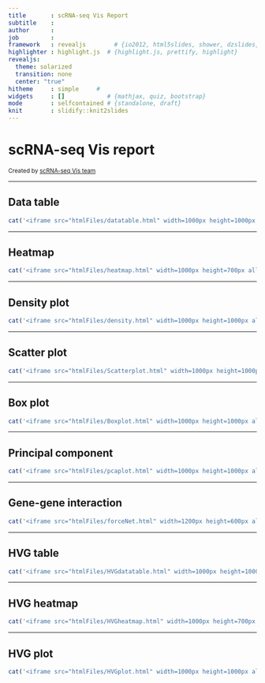 ```yaml
---
title       : scRNA-seq Vis Report
subtitle    : 
author      : 
job         : 
framework   : revealjs        # {io2012, html5slides, shower, dzslides, ...}
highlighter : highlight.js  # {highlight.js, prettify, highlight}
revealjs:
  theme: solarized
  transition: none
  center: "true"
hitheme     : simple     # 
widgets     : []            # {mathjax, quiz, bootstrap}
mode        : selfcontained # {standalone, draft}
knit        : slidify::knit2slides
---
```


<style type="text/css">
body {background:none transparent;
}
</style>

<script language="javascript" type="text/javascript">
  function resizeIframe(obj) {
    obj.style.height = obj.contentWindow.document.body.scrollHeight + 'px';
  }
</script>

# scRNA-seq Vis report
<small> Created by [scRNA-seq Vis team](https://yuanhangliu.shinyapps.io/scRNA-seq)</small>

---

## Data table

```r
cat('<iframe src="htmlFiles/datatable.html" width=1000px height=1000px allowtransparency="true"> </iframe>')
```

---

## Heatmap

```r
cat('<iframe src="htmlFiles/heatmap.html" width=1000px height=700px allowtransparency="true"> </iframe>')
```

---

## Density plot
```r
cat('<iframe src="htmlFiles/density.html" width=1000px height=1000px allowtransparency="true"> </iframe>')
```

---

## Scatter plot

```r
cat('<iframe src="htmlFiles/Scatterplot.html" width=1000px height=1000px allowtransparency="true"> </iframe>')
```

---

## Box plot

```r
cat('<iframe src="htmlFiles/Boxplot.html" width=1000px height=1000px allowtransparency="true"> </iframe>')
```

---

## Principal component

```r
cat('<iframe src="htmlFiles/pcaplot.html" width=1000px height=1000px allowtransparency="true"> </iframe>')
```

---

## Gene-gene interaction

```r
cat('<iframe src="htmlFiles/forceNet.html" width=1200px height=600px allowtransparency="true"> </iframe>')
```

---

## HVG table

```r
cat('<iframe src="htmlFiles/HVGdatatable.html" width=1000px height=1000px allowtransparency="true"> </iframe>')
```

---

## HVG heatmap

```r
cat('<iframe src="htmlFiles/HVGheatmap.html" width=1000px height=700px allowtransparency="true"> </iframe>')
```

---

## HVG plot

```r
cat('<iframe src="htmlFiles/HVGplot.html" width=1000px height=1000px allowtransparency="true"> </iframe>')
```


